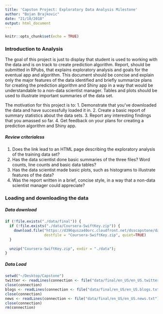 ```yaml
---
title: 'Capston Project: Exploratory Data Analysis Milestone'
author: "Bojan Brajkovic"
date: "21/10/2018"
output: html_document
---
```


```r
knitr::opts_chunk$set(echo = TRUE)
```

### Introduction to Analysis

The goal of this project is just to display that student is used to working with the data and is on track to create prediction algorithm. Report, should be submitted in RPubs, that explains exploratory analysis and goals for the eventual app and algorithm. This document should be concise and explain only the major features of the data identified and briefly summarize plans for creating the prediction algorithm and Shiny app in a way that would be understandable to a non-data scientist manager. Tables and plots should be used to illustrate important summaries of the data set. 

The motivation for this project is to: 
1. Demonstrate that you’ve downloaded the data and have successfully loaded it in.
2. Create a basic report of summary statistics about the data sets.
3. Report any interesting findings that you amassed so far.
4. Get feedback on your plans for creating a prediction algorithm and Shiny app.

##### Review criterialess
1. Does the link lead to an HTML page describing the exploratory analysis of the training data set?
2. Has the data scientist done basic summaries of the three files? Word counts, line counts and basic data tables?
3. Has the data scientist made basic plots, such as histograms to illustrate features of the data?
4. Was the report written in a brief, concise style, in a way that a non-data scientist manager could appreciate?

### Loading and downloading the data

##### Data download
``` r
if (!file.exists("./data/final")) {
  if (!file.exists("./data/Coursera-SwiftKey.zip")) {
    download.file("https://d396qusza40orc.cloudfront.net/dsscapstone/dataset/Coursera-SwiftKey.zip",
                  destfile = "Coursera-SwiftKey.zip", quiet=TRUE)
  }
  
  unzip("Coursera-SwiftKey.zip", exdir = "./data");
}
```

##### Data Load
```r
setwd("~/Desktop/Capstone")
twitter <- readLines(connection <- file("data/final/en_US/en_US.twitter.txt"), encoding = "UTF-8", skipNul = TRUE)
close(connection)
blogs <- readLines(connection <- file("data/final/en_US/en_US.blogs.txt"), encoding = "UTF-8", skipNul = TRUE)
close(connection)
news <- readLines(connection <- file("data/final/en_US/en_US.news.txt"), encoding = "UTF-8", skipNul = TRUE)
close(connection)
rm(connection)
```

